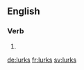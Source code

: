 ==English==

===Verb===
{{head|en|verb form}}

# {{en-third-person singular of|lurk}}

[[de:lurks]]
[[fr:lurks]]
[[sv:lurks]]